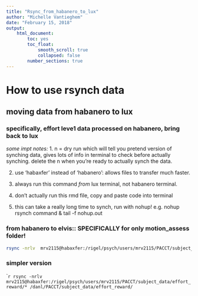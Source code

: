 ```yaml
---
title: "Rsync_from_habanero_to_lux"
author: "Michelle Vantieghem"
date: "February 15, 2018"
output:
    html_document:
        toc: yes
        toc_float:
            smooth_scroll: true
            collapsed: false
        number_sections: true
---
```


# How to use rsynch data 
## moving data from habanero to lux 
### specifically, effort leve1 data processed on habanero, bring back to lux

*some impt notes:*
1. n = dry run which will tell you pretend version of synching data,
gives lots of info in terminal to check before actually synching. 
delete the n when you're ready to actually synch the data.

2. use 'habaxfer' instead of 'habanero': allows files to transfer much faster.

3. always run this command  *from* lux terminal, not habanero terminal. 

4. don't actually run this rmd file, copy and paste code into terminal

5. this can take a really long time to synch, run with nohup! 
e.g. nohup rsynch command & tail -f nohup.out 


### from habanero to elvis:: SPECIFICALLY for only motion_assess folder! 
```bash
rsync -nrlv  mrv2115@habaxfer:/rigel/psych/users/mrv2115/PACCT/subject_data/effort_reward/* --include="motion_assess" --exclude="anatomical" --exclude="fmap" --exclude="*nii.gz" --exclude="model" /danl/PACCT/subject_data/derivatives/effort_reward/

```

### simpler version
````r
rsync -nrlv  mrv2115@habaxfer:/rigel/psych/users/mrv2115/PACCT/subject_data/effort_reward/* /danl/PACCT/subject_data/effort_reward/
```


